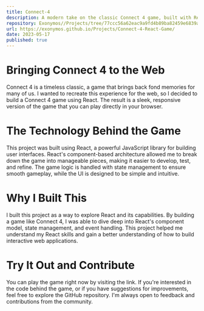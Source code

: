 ```yaml
---
title: Connect-4
description: A modern take on the classic Connect 4 game, built with React
repository: Exonymos//Projects/tree/77ccc56a62eac9a9fd4b89ba82459e6839acd4d3/Connect-4-React-Game
url: https://exonymos.github.io/Projects/Connect-4-React-Game/
date: 2023-05-17
published: true
---
```



# Bringing Connect 4 to the Web
Connect 4 is a timeless classic, a game that brings back fond memories for many of us. I wanted to recreate this experience for the web, so I decided to build a Connect 4 game using React. The result is a sleek, responsive version of the game that you can play directly in your browser.

# The Technology Behind the Game
This project was built using React, a powerful JavaScript library for building user interfaces. React's component-based architecture allowed me to break down the game into manageable pieces, making it easier to develop, test, and refine. The game logic is handled with state management to ensure smooth gameplay, while the UI is designed to be simple and intuitive.

# Why I Built This
I built this project as a way to explore React and its capabilities. By building a game like Connect 4, I was able to dive deep into React's component model, state management, and event handling. This project helped me understand my React skills and gain a better understanding of how to build interactive web applications.

# Try It Out and Contribute
You can play the game right now by visiting the link. If you're interested in the code behind the game, or if you have suggestions for improvements, feel free to explore the GitHub repository. I'm always open to feedback and contributions from the community.

